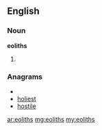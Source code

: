 ==English==

===Noun===
'''eoliths'''

#{{plural of|eolith}}

===Anagrams===
* {{alphagram|ehilost}}
* [[holiest#English|holiest]]
* [[hostile#English|hostile]]

[[ar:eoliths]]
[[mg:eoliths]]
[[my:eoliths]]